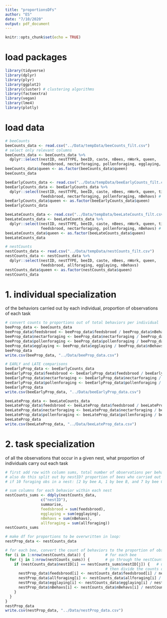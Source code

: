 ```yaml
---
title: "proportionsDFs"
author: "ES"
date: "7/10/2020"
output: pdf_document
---
```


```r
knitr::opts_chunk$set(echo = TRUE)
```

# load packages
```r
library(tidyverse)
library(dplyr)
library(plyr)
library(ggplot2)
library(cluster) # clustering algorithms
library(factoextra)
library(vegan) 
library(lme4)
library(plotly)
```

# load data
```r
# beeCounts
beeCounts_data <- read.csv("../Data/tempData/beeCounts_filt.csv")
# select only relevant columns
beeCounts_data <- beeCounts_data %>% 
  dplyr::select(nestID, nestTYPE, beeID, caste, nBees, nWork, queen, 
                feedsbrood, nectarforaging, pollenforaging, egglaying, nBehavs)
beeCounts_data$queen <- as.factor(beeCounts_data$queen)
beeCounts_data

beeEarlyCounts_data <- read.csv("../Data/tempData/beeEarlyCounts_filt.csv")
beeEarlyCounts_data <- beeEarlyCounts_data %>% 
  dplyr::select(nestID, nestTYPE, beeID, caste, nBees, nWork, queen, timepoint, 
                feedsbrood, nectarforaging, pollenforaging, nBehavs) # don't include egg laying in early vs. late
beeEarlyCounts_data$queen <- as.factor(beeEarlyCounts_data$queen)
beeEarlyCounts_data

beeLateCounts_data <- read.csv("../Data/tempData/beeLateCounts_filt.csv")
beeLateCounts_data <- beeLateCounts_data %>% 
  dplyr::select(nestID, nestTYPE, beeID, caste, nBees, nWork, queen, timepoint, 
                feedsbrood, nectarforaging, pollenforaging, nBehavs) # don't include egg laying in early vs. late
beeLateCounts_data$queen <- as.factor(beeLateCounts_data$queen)
beeLateCounts_data

# nestCounts
nestCounts_data <- read.csv("../Data/tempData/nestCounts_filt.csv")
nestCounts_data <- nestCounts_data %>% 
  dplyr::select(nestID, nestTYPE, beeID, caste, nBees, nWork, queen, 
                feedsbrood, allforaging, egglaying, nBehavs)
nestCounts_data$queen <- as.factor(nestCounts_data$queen)
nestCounts_data
```

# 1. individual specialization
of the behaviors carried out by each individual, proportion of observations of each task
```r
# convert counts to proportions out of total behaviors per individual
beeProp_data <- beeCounts_data
beeProp_data$feedsbrood <- beeProp_data$feedsbrood / beeProp_data$nBehavs
beeProp_data$nectarforaging <- beeProp_data$nectarforaging / beeProp_data$nBehavs
beeProp_data$pollenforaging <- beeProp_data$pollenforaging / beeProp_data$nBehavs
beeProp_data$egglaying <- beeProp_data$egglaying / beeProp_data$nBehavs
beeProp_data
write.csv(beeProp_data, "../Data/beeProp_data.csv")

# EARLY and LATE comparisons
beeEarlyProp_data <- beeEarlyCounts_data
beeEarlyProp_data$feedsbrood <- beeEarlyProp_data$feedsbrood / beeEarlyProp_data$nBehavs
beeEarlyProp_data$nectarforaging <- beeEarlyProp_data$nectarforaging / beeEarlyProp_data$nBehavs
beeEarlyProp_data$pollenforaging <- beeEarlyProp_data$pollenforaging / beeEarlyProp_data$nBehavs
beeEarlyProp_data
write.csv(beeEarlyProp_data, "../Data/beeEarlyProp_data.csv")

beeLateProp_data <- beeLateCounts_data
beeLateProp_data$feedsbrood <- beeLateProp_data$feedsbrood / beeLateProp_data$nBehavs
beeLateProp_data$nectarforaging <- beeLateProp_data$nectarforaging / beeLateProp_data$nBehavs
beeLateProp_data$pollenforaging <- beeLateProp_data$pollenforaging / beeLateProp_data$nBehavs
beeLateProp_data
write.csv(beeLateProp_data, "../Data/beeLateProp_data.csv")
```

# 2. task specialization
of all the observations that occur in a given nest, what proportion of individuals carry out each task
```r
# first add row with column sums, total number of observations per behavior
# also do this split out by nestID? proportion of bees who carried out each behavior? proportion of bee-observations
# if 10 foraging obs in a nest: [2 by bee A, 1 by bee B, and 7 by bee C]:  A$for = .2, B$for = .1, C$for = .8 

# sum columns for each behavior within each nest
nestCounts_sums <- ddply(nestCounts_data, 
                c("nestID"), 
                summarise,
                feedsbrood = sum(feedsbrood),
                egglaying = sum(egglaying),
                nBehavs = sum(nBehavs),
                allforaging = sum(allforaging))
nestCounts_sums

# make df for proportions to be overwritten in loop:
nestProp_data <- nestCounts_data

# for each bee, convert the count of behaviors to the proportion of observations of that behavior for that nest
for (i in 1:nrow(nestCounts_data)) {         # for each bee
  for (j in 1:nrow(nestCounts_sums)) {       # go through the nestCounts_sums df
    if (nestCounts_data$nestID[i] == nestCounts_sums$nestID[j]) {   # until you find the matching nestID
                                             # then divide the counts of each behavior by the total counts of that behavior in the nest
      nestProp_data$feedsbrood[i] <- nestCounts_data$feedsbrood[i] / nestCounts_sums$feedsbrood[j]
      nestProp_data$allforaging[i] <- nestCounts_data$allforaging[i] / nestCounts_sums$allforaging[j]
      nestProp_data$egglaying[i] <- nestCounts_data$egglaying[i] / nestCounts_sums$egglaying[j]
      nestProp_data$nBehavs[i] <- nestCounts_data$nBehavs[i] / nestCounts_sums$nBehavs[j]
    }
  }
}
nestProp_data
write.csv(nestProp_data, "../Data/nestProp_data.csv")
```